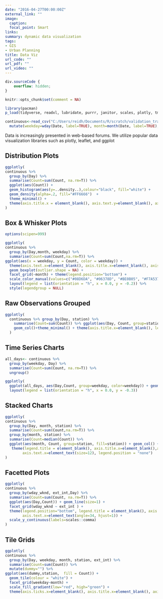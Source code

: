 ```yaml
---
date: "2016-04-27T00:00:00Z"
external_link: ""
image:
  caption: 
  focal_point: Smart
links:
summary: dynamic data visualization
tags:
- GIS
- Urban Planning
title: Data Viz
url_code: ""
url_pdf: ""
url_video: ""
---
```


```css
div.sourceCode {
    overflow: hidden;
}
```


```r
knitr::opts_chunk$set(comment = NA)
```

```r
library(pacman)
p_load(tidyverse, readxl, lubridate, purrr, janitor, scales, plotly, tmap, leaflet, DT,lubridate,sf,xfun, ggridges, ggmap)
```

```r
continuous<-read_csv("C:/Users/reidh/Documents/R/scratch/validation_traffic_counts/analysis_methodology/continuous.csv") %>%
  mutate(weekday=wday(Date, label=TRUE), month=month(Date, label=TRUE), Day1=as.character(Day))
```

Data is increasingly presented in web-based forums. We utilize popular data visualization libraries such as plotly, leaflet, and ggplot

## Distribution Plots

```r
ggplotly(
continuous %>% 
  group_by(Day) %>% 
  summarise(Count=sum(Count, na.rm=T)) %>% 
  ggplot(aes(Count)) +
  geom_histogram(aes(y=..density..),colour="black", fill="white") +
  geom_density(alpha=.2, fill="#FF6666")  +
  theme_minimal() +
  theme(axis.title.x = element_blank(), axis.text.y=element_blank(), axis.title.y=element_blank())
)
```

## Box & Whisker Plots

```r
options(scipen=999)

ggplotly(
continuous %>%
  group_by(Day,month, weekday) %>%
  summarise(Count=sum(Count,na.rm=T)) %>%
ggplot(aes(x = weekday, y = Count, color = weekday)) +
  theme(axis.text.x=element_blank(), axis.title.x=element_blank(), axis.title.y=element_blank(), axis.ticks.x=element_blank()) +
  geom_boxplot(outlier.shape = NA) +
  facet_grid(~month) + theme(legend.position="bottom") +
  scale_color_manual(values=c("#08D6DA", "#06378D", "#BE0B05", "#F7A537", "#DEF006", "#35AA27", "#940CD8")), height=800) %>%
  layout(legend = list(orientation = "h", x = 0.0, y = -0.2)) %>%
  style(legendgroup = NULL)
```

## Raw Observations Grouped

```r
ggplotly(
  continuous %>% group_by(Day, station) %>% 
    summarise(Count=sum(Count)) %>% ggplot(aes(Day, Count, group=station, fill=station)) + 
    geom_col()+theme_minimal() + theme(axis.title.x=element_blank(), legend.position = "none", axis.title.y=element_blank()) + scale_x_date() 
  )
```

## Time Series Charts

```r
all_days<- continuous %>% 
  group_by(weekday, Day) %>% 
  summarise(Count=sum(Count, na.rm=T)) %>% 
  ungroup()

ggplotly(
  ggplot(all_days, aes(Day,Count, group=weekday, color=weekday)) + geom_line() + theme_minimal() + theme(axis.title.y = element_blank())) %>%
  layout(legend = list(orientation = "h", x = 0.0, y = -0.3)) 

```

## Stacked Charts

```r
ggplotly(
continuous %>% 
  group_by(Day, month, station) %>%
  summarise(Count=sum(Count,na.rm=T)) %>%
  group_by(month, station) %>%
  summarise(Count=median(Count)) %>% 
  ggplot(aes(month, Count, group=station, fill=station)) + geom_col() + theme_minimal() +
   theme(legend.title = element_blank(), axis.title.x=element_blank(),axis.title.y=element_blank(), axis.text.y=element_blank(),
        axis.text.x=element_text(size=12), legend.position = "none") 
)
```


## Facetted Plots

```r
ggplotly(
continuous %>% 
  group_by(wday_wknd, ext_int,Day) %>% 
  summarise(Count=sum(Count, na.rm=T)) %>%
  ggplot(aes(Day,Count)) + geom_line(size=1) +
  facet_grid(wday_wknd ~ ext_int ) +
  theme(legend.position="bottom", legend.title = element_blank(), axis.title.x=element_blank(), axis.title.y=element_blank(),
        axis.text.x=element_text(angle=34, hjust=1)) +
  scale_y_continuous(labels=scales::comma)
)
```

## Tile Grids

```r
ggplotly(
continuous %>%
  group_by(Day, weekday, month, station, ext_int) %>%
  summarise(Count=sum(Count)) %>%
  mutate(dummy="") %>%
ggplot(aes(dummy,station,  fill = Count)) + 
  geom_tile(colour = "white") + 
  facet_grid(weekday~month) + 
  scale_fill_gradient(low="red", high="green") +
  theme(axis.ticks.x=element_blank(), axis.title.x=element_blank(), axis.title.y=element_blank(), axis.text.y=element_text(size=7), axis.text.x=element_blank()), height = 950)
```



